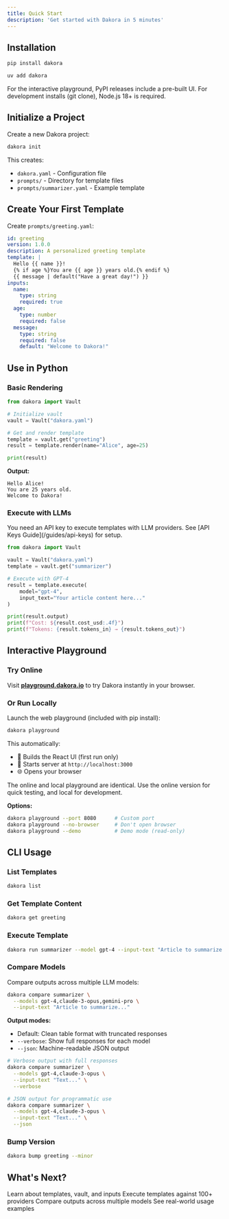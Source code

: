 ```yaml
---
title: Quick Start
description: 'Get started with Dakora in 5 minutes'
---
```


## Installation

<CodeGroup>

```bash pip
pip install dakora
```

```bash uv
uv add dakora
```

</CodeGroup>

<Info>
  For the interactive playground, PyPI releases include a pre-built UI. For development installs (git clone), Node.js 18+ is required.
</Info>

## Initialize a Project

Create a new Dakora project:

```bash
dakora init
```

This creates:
- `dakora.yaml` - Configuration file
- `prompts/` - Directory for template files
- `prompts/summarizer.yaml` - Example template

## Create Your First Template

Create `prompts/greeting.yaml`:

```yaml
id: greeting
version: 1.0.0
description: A personalized greeting template
template: |
  Hello {{ name }}!
  {% if age %}You are {{ age }} years old.{% endif %}
  {{ message | default("Have a great day!") }}
inputs:
  name:
    type: string
    required: true
  age:
    type: number
    required: false
  message:
    type: string
    required: false
    default: "Welcome to Dakora!"
```

## Use in Python

### Basic Rendering

```python
from dakora import Vault

# Initialize vault
vault = Vault("dakora.yaml")

# Get and render template
template = vault.get("greeting")
result = template.render(name="Alice", age=25)

print(result)
```

**Output:**
```
Hello Alice!
You are 25 years old.
Welcome to Dakora!
```

### Execute with LLMs

<Warning>
  You need an API key to execute templates with LLM providers. See [API Keys Guide](/guides/api-keys) for setup.
</Warning>

```python
from dakora import Vault

vault = Vault("dakora.yaml")
template = vault.get("summarizer")

# Execute with GPT-4
result = template.execute(
    model="gpt-4",
    input_text="Your article content here..."
)

print(result.output)
print(f"Cost: ${result.cost_usd:.4f}")
print(f"Tokens: {result.tokens_in} → {result.tokens_out}")
```

## Interactive Playground

### Try Online

Visit **[playground.dakora.io](https://playground.dakora.io)** to try Dakora instantly in your browser.

### Or Run Locally

Launch the web playground (included with pip install):

```bash
dakora playground
```

This automatically:
- 🔨 Builds the React UI (first run only)
- 🚀 Starts server at `http://localhost:3000`
- 🌐 Opens your browser

<Tip>
  The online and local playground are identical. Use the online version for quick testing, and local for development.
</Tip>

**Options:**
```bash
dakora playground --port 8080      # Custom port
dakora playground --no-browser     # Don't open browser
dakora playground --demo           # Demo mode (read-only)
```

## CLI Usage

### List Templates

```bash
dakora list
```

### Get Template Content

```bash
dakora get greeting
```

### Execute Template

```bash
dakora run summarizer --model gpt-4 --input-text "Article to summarize..."
```

### Compare Models

Compare outputs across multiple LLM models:

```bash
dakora compare summarizer \
  --models gpt-4,claude-3-opus,gemini-pro \
  --input-text "Article to summarize..."
```

**Output modes:**
- Default: Clean table format with truncated responses
- `--verbose`: Show full responses for each model
- `--json`: Machine-readable JSON output

```bash
# Verbose output with full responses
dakora compare summarizer \
  --models gpt-4,claude-3-opus \
  --input-text "Text..." \
  --verbose

# JSON output for programmatic use
dakora compare summarizer \
  --models gpt-4,claude-3-opus \
  --input-text "Text..." \
  --json
```

### Bump Version

```bash
dakora bump greeting --minor
```

## What's Next?

<CardGroup cols={2}>
  <Card
    title="Core Concepts"
    icon="book"
    href="/concepts/templates"
  >
    Learn about templates, vault, and inputs
  </Card>
  <Card
    title="LLM Execution"
    icon="rocket"
    href="/features/llm-execution"
  >
    Execute templates against 100+ providers
  </Card>
  <Card
    title="Model Comparison"
    icon="scale-balanced"
    href="/features/model-comparison"
  >
    Compare outputs across multiple models
  </Card>
  <Card
    title="Examples"
    icon="code"
    href="/examples/basic-usage"
  >
    See real-world usage examples
  </Card>
</CardGroup>
